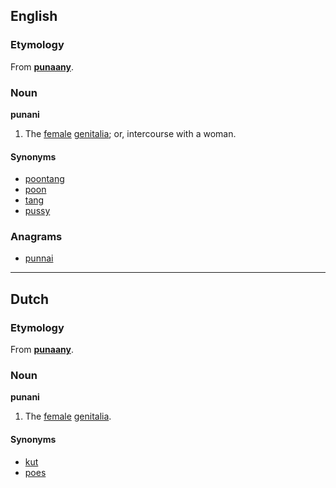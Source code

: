 ==English==

===Etymology===
From {{etyl|jam}} '''[[punaany]]'''.

===Noun===
'''punani'''

# {{slang}} The [[female]] [[genitalia]]; or, intercourse with a woman.

====Synonyms====
* [[poontang]]
* [[poon]]
* [[tang]]
* [[pussy]]

===Anagrams===
* [[punnai#English|punnai]]

----

==Dutch==

===Etymology===
From {{etyl|jam|nl}} '''[[punaany]]'''.

===Noun===
'''punani'''

# {{slang}} The [[female]] [[genitalia]].

====Synonyms====
* [[kut]]
* [[poes]]